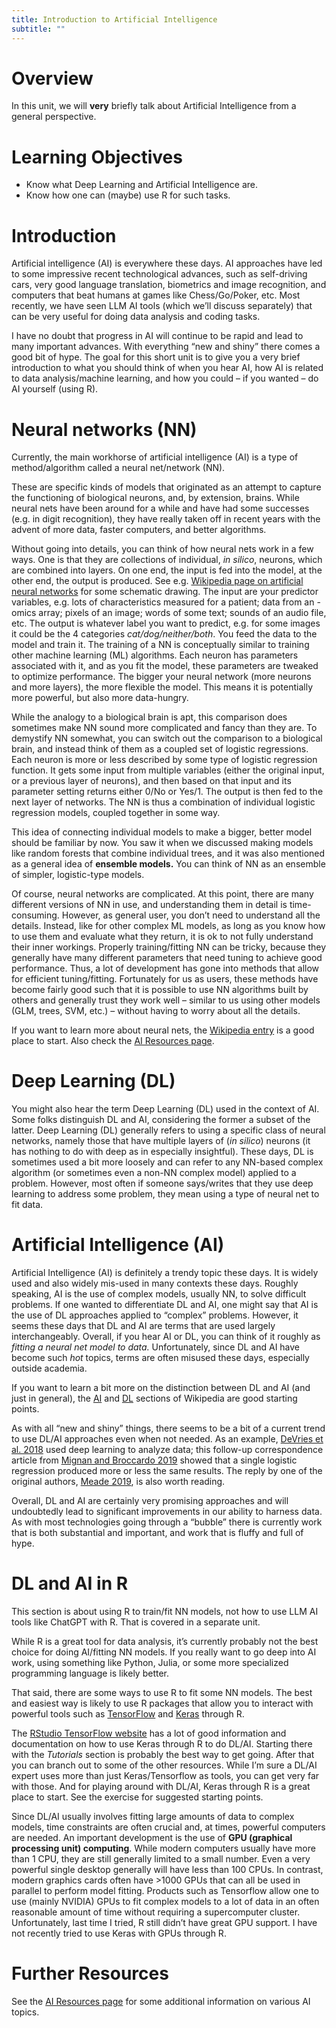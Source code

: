 ```yaml
---
title: Introduction to Artificial Intelligence 
subtitle: ""
---
```


# Overview
In this unit, we will **very** briefly talk about Artificial Intelligence from a general perspective.

# Learning Objectives
* Know what Deep Learning and Artificial Intelligence are.
* Know how one can (maybe) use R for such tasks.


# Introduction
Artificial intelligence (AI) is everywhere these days. AI approaches have led to some impressive recent technological advances, such as self-driving cars, very good language translation, biometrics and image recognition, and computers that beat humans at games like Chess/Go/Poker, etc. Most recently, we have seen LLM AI tools (which we'll discuss separately) that can be very useful for doing data analysis and coding tasks.

I have no doubt that progress in AI will continue to be rapid and lead to many important advances. With everything "new and shiny" there comes a good bit of hype. The goal for this short unit is to give you a very brief introduction to what you should think of when you hear AI, how AI is related to data analysis/machine learning, and how you could -- if you wanted -- do AI yourself (using R).



# Neural networks (NN)

Currently, the main workhorse of artificial intelligence (AI) is a type of method/algorithm called a neural net/network (NN). 

These are specific kinds of models that originated as an attempt to capture the functioning of biological neurons, and, by extension, brains. While neural nets have been around for a while and have had some successes (e.g. in digit recognition), they have really taken off in recent years with the advent of more data, faster computers, and better algorithms. 

Without going into details, you can think of how neural nets work in a few ways. One is that they are collections of individual, *in silico*, neurons, which are combined into layers. On one end, the input is fed into the model, at the other end, the output is produced. See e.g. [Wikipedia page on artificial neural networks](https://en.wikipedia.org/wiki/Artificial_neural_network) for some schematic drawing. The input are your predictor variables, e.g. lots of characteristics measured for a patient; data from an -omics array; pixels of an image; words of some text; sounds of an audio file, etc. The output is whatever label you want to predict, e.g. for some images it could be the 4 categories *cat/dog/neither/both*. You feed the data to the model and train it. The training of a NN is conceptually similar to training other machine learning (ML) algorithms. Each neuron has parameters associated with it, and as you fit the model, these parameters are tweaked to optimize performance. The bigger your neural network (more neurons and more layers), the more flexible the model. This means it is potentially more powerful, but also more data-hungry.

While the analogy to a biological brain is apt, this comparison does sometimes make NN sound more complicated and fancy than they are. To demystify NN somewhat, you can switch out the comparison to a biological brain, and instead think of them as a coupled set of logistic regressions. Each neuron is more or less described by some type of logistic regression function. It gets some input from multiple variables (either the original input, or a previous layer of neurons), and then based on that input and its parameter setting returns either  0/No or Yes/1. The output is then fed to the next layer of networks. The NN is thus a combination of individual logistic regression models, coupled together in some way.

This idea of connecting individual models to make a bigger, better model should be familiar by now. You saw it when we discussed making models like random forests that combine individual trees, and it was also mentioned as a general idea of **ensemble models.** You can think of NN as an ensemble of simpler, logistic-type models.

Of course, neural networks are complicated. At this point, there are many different versions of NN in use, and understanding them in detail is time-consuming. However, as general user, you don't need to understand all the details. Instead, like for other complex ML models, as long as you know how to use them and evaluate what they return, it is ok to not fully understand their inner workings. Properly training/fitting NN can be tricky, because they generally have many different parameters that need tuning to achieve good performance. Thus, a lot of development has gone into methods that allow for efficient tuning/fitting. Fortunately for us as users, these methods have become fairly good such that it is possible to use NN algorithms built by others and generally trust they work well -- similar to us using other models (GLM, trees, SVM, etc.) -- without having to worry about all the details.

If you want to learn more about neural nets, the [Wikipedia entry](https://en.wikipedia.org/wiki/Artificial_neural_network) is a good place to start. Also check the [AI Resources page](../ai-resources/ai-resources.qmd). 



# Deep Learning (DL)

You might also hear the term Deep Learning (DL) used in the context of AI. Some folks distinguish DL and AI, considering the former a subset of the latter. Deep Learning (DL) generally refers to using a specific class of neural networks, namely those that have multiple layers of (*in silico*) neurons (it has nothing to do with deep as in especially insightful). These days, DL is sometimes used a bit more loosely and can refer to any NN-based complex algorithm (or sometimes even a non-NN complex model) applied to a problem. However, most often if someone says/writes that they use deep learning to address some problem, they mean using a type of neural net to fit data. 


# Artificial Intelligence (AI)

Artificial Intelligence (AI) is definitely a trendy topic these days. It is widely used and also widely mis-used in many contexts these days. Roughly speaking, AI is the use of complex models, usually NN, to solve difficult problems. If one wanted to differentiate DL and AI, one might say that AI is the use of DL approaches applied to "complex" problems. However, it seems these days that DL and AI are terms that are used largely interchangeably. Overall, if you hear AI or DL, you can think of it roughly as *fitting a neural net model to data.* Unfortunately, since DL and AI have become such *hot* topics, terms are often misused these days, especially outside academia. 

If you want to learn a bit more on the distinction between DL and AI (and just in general), the [AI](https://en.wikipedia.org/wiki/Artificial_intelligence) and [DL](https://en.wikipedia.org/wiki/Deep_learning) sections of Wikipedia are good starting points.


As with all "new and shiny" things, there seems to be a bit of a current trend to use DL/AI approaches even when not needed. As an example, [DeVries et al. 2018](https://www.nature.com/articles/s41586-018-0438-y) used deep learning to analyze data; this follow-up correspondence article from [Mignan and Broccardo 2019](https://www.nature.com/articles/s41586-019-1582-8) showed that a single logistic regression produced more or less the same results. The reply by one of the original authors, [Meade 2019](https://www.nature.com/articles/s41586-019-1583-7), is also worth reading.

Overall, DL and AI are certainly very promising approaches and will undoubtedly lead to significant improvements in our ability to harness data. As with most technologies going through a "bubble" there is currently work that is both substantial and important, and work that is fluffy and full of hype.


# DL and AI in R

::: note
This section is about using R to train/fit NN models, not how to use LLM AI tools like ChatGPT with R. That is covered in a separate unit.
:::

While R is a great tool for data analysis, it's currently probably not the best choice for doing AI/fitting NN models. If you really want to go deep into AI work, using something like Python, Julia, or some more specialized programming language is likely better.

That said, there are some ways to use R to fit some NN models. The best and easiest way is likely to use R packages that allow you to interact with powerful tools such as [TensorFlow](https://www.tensorflow.org/) and [Keras](https://keras.io/) through R.

The [RStudio TensorFlow website](https://tensorflow.rstudio.com/) has a lot of good information and documentation on how to use Keras through R to do DL/AI. Starting there with the *Tutorials* section is probably the best way to get going. After that you can branch out to some of the other resources. While I'm sure a DL/AI expert uses more than just Keras/Tensorflow as tools, you can get very far with those. And for playing around with DL/AI, Keras through R is a great place to start. See the exercise for suggested starting points.



::: note
Since DL/AI usually involves fitting large amounts of data to complex models, time constraints are often crucial and, at times, powerful computers are needed. An important development is the use of **GPU (graphical processing unit) computing**. While modern computers usually have more than 1 CPU, they are still generally limited to a small number. Even a very powerful single desktop generally will have less than 100 CPUs. In contrast, modern graphics cards often have >1000 GPUs that can all be used in parallel to perform model fitting. Products such as Tensorflow allow one to use (mainly NVIDIA) GPUs to fit complex models to a lot of data in an often reasonable amount of time without requiring a supercomputer cluster. Unfortunately, last time I tried, R still didn't have great GPU support. I have not recently tried to use Keras with GPUs through R.
:::



# Further Resources

See the [AI Resources page](../ai-resources/ai-resources.qmd) for some additional information on various AI topics. 


